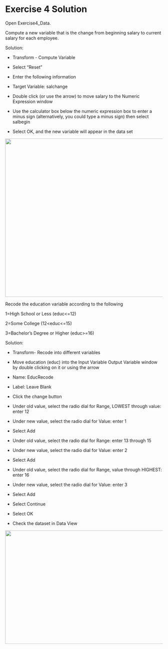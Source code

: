 Exercise 4 Solution
===================

Open Exercise4\_Data.

Compute a new variable that is the change from beginning salary to
current salary for each employee.

Solution:

-   Transform - Compute Variable

-   Select "Reset"

-   Enter the following information

-   Target Variable: salchange

-   Double click (or use the arrow) to move salary to the Numeric
    Expression window

-   Use the calculator box below the numeric expression box to enter a
    minus sign (alternatively, you could type a minus sign) then select
    salbegin

-   Select OK, and the new variable will appear in the data set

![](./media/spss-exer-image12.png){width="6.459686132983377in"
height="5.278486439195101in"}

Recode the education variable according to the following

1=High School or Less (educ\<=12)

2=Some College (12\<educ\<=15)

3=Bachelor's Degree or Higher (educ\>=16)

Solution:

-   Transform- Recode into different variables

-   Move education (educ) into the Input Variable Output Variable window
    by double clicking on it or using the arrow

-   Name: EducRecode

-   Label: Leave Blank

-   Click the change button

-   Under old value, select the radio dial for Range, LOWEST through
    value: enter 12

-   Under new value, select the radio dial for Value: enter 1

-   Select Add

-   Under old value, select the radio dial for Range: enter 13 through
    15

-   Under new value, select the radio dial for Value: enter 2

-   Select Add

-   Under old value, select the radio dial for Range, value through
    HIGHEST: enter 16

-   Under new value, select the radio dial for Value: enter 3

-   Select Add

-   Select Continue

-   Select OK

-   Check the dataset in Data View

![](./media/spss-exer-image13.png){width="6.5in" height="3.7894663167104112in"}

